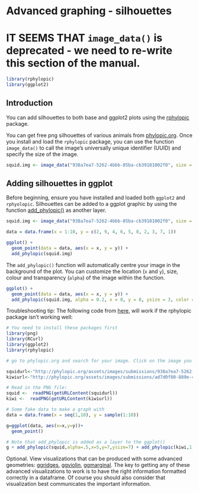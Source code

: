 # Advanced graphing - silhouettes {#silhouettes}

# IT SEEMS THAT `image_data()` is deprecated - we need to re-write this section of the manual.

```r
library(rphylopic)
library(ggplot2)
```

## Introduction

You can add silhouettes to both base and ggplot2 plots using the [rphylopic](https://cran.r-project.org/web/packages/rphylopic/readme/README.html) package.

You can get free png silhouettes of various animals from [phylopic.org](http://phylopic.org). Once you install and load the `rphylopic` package, you can use the function `image_data()` to call the image's universally unique identifier (UUID) and specify the size of the image.

```r
squid.img <- image_data("938a7ea7-5262-4bbb-85ba-cb39181002f0", size = "512")[[1]]
```

## Adding silhouettes in ggplot

Before beginning, ensure you have installed and loaded both `ggplot2` and `rphyolopic`. Silhouettes can be added to a ggplot graphic by using the function [add_phylopic()](https://www.rdocumentation.org/packages/rphylopic/versions/0.3.0/topics/add_phylopic) as another layer.

```r
squid.img <- image_data("938a7ea7-5262-4bbb-85ba-cb39181002f0", size = "512")[[1]]

data = data.frame(x = 1:10, y = c(2, 9, 4, 6, 5, 8, 2, 3, 7, 1))

ggplot() + 
  geom_point(data = data, aes(x = x, y = y)) + 
  add_phylopic(squid.img)
```

The `add_phylopic()` function will automatically centre your image in the background of the plot. You can customize the location (`x` and `y`), size, colour and transparency (`alpha`) of the image within the function. 

```r
ggplot() + 
  geom_point(data = data, aes(x = x, y = y)) + 
  add_phylopic(squid.img, alpha = 0.2, x = 8, y = 8, ysize = 3, color = "blue")
```

Troubleshooting tip: The following code from [here](https://scrogster.wordpress.com/2014/06/02/adding-phylopic-org-silhouettes-to-r-plots/), will work if the rphylopic package isn’t working well:

```r
# You need to install these packages first
library(png)
library(RCurl)
library(ggplot2)
library(rphylopic)

# go to phylopic.org and search for your image. Click on the image you want (twice) # and the url should be similar to as below:

squidurl<-"http://phylopic.org/assets/images/submissions/938a7ea7-5262-4bbb-85ba-cb39181002f0.512.png"
kiwiurl<-"http://phylopic.org/assets/images/submissions/ad7d0f80-889e-4dba-a89d-c864f2f48184.512.png"

# Read in the PNG file:
squid <-  readPNG(getURLContent(squidurl))
kiwi <-  readPNG(getURLContent(kiwiurl))

# Some fake data to make a graph with
data = data.frame(x = seq(1,10), y = sample(1:10))

g=ggplot(data, aes(x=x,y=y))+
  geom_point()

# Note that add_phylopic is added as a layer to the ggplot()
g + add_phylopic(squid,alpha=.5,x=5,y=7,ysize=7) + add_phylopic(kiwi,1,3,4,2)
```

Optional. View visualizations that can be produced with some advanced geometries: [ggridges](https://cran.r-project.org/web/packages/ggridges/vignettes/gallery.html), [ggviolin](https://rpkgs.datanovia.com/ggpubr/reference/ggviolin.html), [ggmarginal](https://r-graph-gallery.com/277-marginal-histogram-for-ggplot2.html). The key to getting any of these advanced visualizations to work is to have the right information formatted correctly in a dataframe. Of course you should also consider that visualization best communicates the important information.
